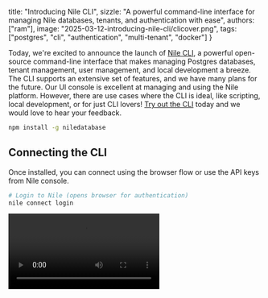   title: "Introducing Nile CLI",
  sizzle: "A powerful command-line interface for managing Nile databases, tenants, and authentication with ease",
  authors: ["ram"],
  image: "2025-03-12-introducing-nile-cli/clicover.png",
  tags: ["postgres", "cli", "authentication", "multi-tenant", "docker"]
}

Today, we're excited to announce the launch of [Nile CLI](https://github.com/niledatabase/cli), a powerful open-source command-line interface that makes managing Postgres databases, tenant management, user management, and local development a breeze. The CLI supports an extensive set of features, and we have many plans for the future. Our UI console is excellent at managing and using the Nile platform. However, there are use cases where the CLI is ideal, like scripting, local development, or for just CLI lovers! [Try out the CLI](https://www.thenile.dev/docs/cli/introduction) today and we would love to hear your feedback.

```bash
npm install -g niledatabase
```

## Connecting the CLI

Once installed, you can connect using the browser flow or use the API keys from Nile console.

```bash
# Login to Nile (opens browser for authentication)
nile connect login
```

<Video src="/blog/2025-03-12-introducing-nile-cli/authcli.mp4" />

Alternatively, you can set the API key in the config (you can get one from the console) or in the environment variable and should be ready to use the CLI.

```bash
nile config --api-key YOUR_API_KEY
```

## Using the CLI for workspace and database management

<Image
  src="/blog/2025-03-12-introducing-nile-cli/usingnileforworkspace.png"
  width="800"
  height="800"
  style={{ borderRadius: "12px" }}
/>

We will look at a few operations you could do. We recommend playing with the CLI more to understand all the functionalities. Let us set the config to a particular workspace, database and the api key for the workspace. Setting the config will make all the future commands really simple to use.

```bash
nile config --api-key <key> --workspace <name> --db <name>
```

We can start by listing out all the workspaces you have access to

```bash
nile workspace list
```

<Image
  src="/blog/2025-03-12-introducing-nile-cli/workspacelist.png"
  width="800"
  height="800"
  style={{ borderRadius: "12px" }}
/>

We can then list all the databases in a particular workspace. Assume we set the workspace to a specific one and then listed the database in it. You should see all the databases and their status in the selected workspace.

```bash
nile db list
```

<Image
  src="/blog/2025-03-12-introducing-nile-cli/dblist.png"
  width="800"
  height="800"
  style={{ borderRadius: "12px" }}
/>

We can create a database in one of the available regions. Nile creates databases instantaneously and you should see the database ready status in a second.

```bash
nile db create --name myapp_db --region AWS_US_WEST_2
```

<Image
  src="/blog/2025-03-12-introducing-nile-cli/createdb.png"
  width="800"
  height="800"
  style={{ borderRadius: "12px" }}
/>

Finally, don’t forget that you can connect to PSQL directly from the CLI to execute your SQL commands.

```bash
nile db psql
```

## Using the CLI for tenant and auth management

The CLI also let’s you manage customers/tenants and user authentication.

```bash
# List all tenants
nile tenants list
```

<Image
  src="/blog/2025-03-12-introducing-nile-cli/tenantlist.png"
  width="800"
  height="800"
  style={{ borderRadius: "12px" }}
/>

```bash
# Create a new tenant
nile tenants create --name "Acme Corp"
```

<Image
  src="/blog/2025-03-12-introducing-nile-cli/tenantcreated.png"
  width="800"
  height="800"
  style={{ borderRadius: "12px" }}
/>

```bash
# Update tenant details
nile tenants update --id tenant_123 --new_name "Acme Corporation"
```

<Image
  src="/blog/2025-03-12-introducing-nile-cli/tenantupdate.png"
  width="800"
  height="800"
  style={{ borderRadius: "12px" }}
/>

You can also obtain the env variables required for authentication setup and copy it into a .env file. Also, you can run the entire auth quickstart with a single command!

```bash
nile auth env --output .env.local
```

This would copy the env variables to your local .env file

```bash
NILEDB_USER=your_database_user
NILEDB_PASSWORD=your_database_password
NILEDB_API_URL=https://us-west-2.api.thenile.dev/v2/databases/your_database_id
NILEDB_POSTGRES_URL=postgres://us-west-2.db.thenile.dev:5432/your_database
```

Try the auth quickstart command for a nice surprise

```bash
nile auth quickstart --nextjs
```

## Using CLI for Local Development

You can use the CLI to spin up the entire Nile platform in a local Docker and do all your application development against it before deciding to push the code to pre-production. To make this easy, the CLI pulls the docker, sets it up and starts all the Nile services for you.

```bash
# Start local environment
nile local start
```

This will initiate a bunch of steps and automatically setup the local env

```bash
✓ Latest Nile testing container pulled successfully
✓ Database is ready
✓ Local development environment started successfully

Connection Information:
Host:     localhost
Port:     5432
Database: test
Username: 00000000-0000-0000-0000-000000000000
Password: password

Would you like to connect using psql? (y/N)
```

You can stop local development anytime and get information about it using the CLI. We have many plans to add features to support local development in the next few weeks.

## Conclusion

Nile CLI represents a significant step in enabling Nile platform to be managed and controlled using CLI, API and the UI console. We hope to invest heavily into the CLI and provide workflows that would make it really easy to use Postgres and Nile Auth for building B2B apps.

We're excited to see what you'll build with Nile CLI! Share your experiences, feedback, and questions with us on [Discord](https://discord.com/invite/8UuBB84tTy) or [GitHub](https://github.com/orgs/niledatabase/discussions).
